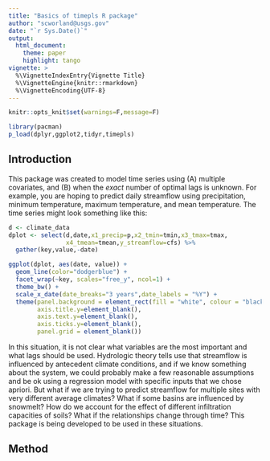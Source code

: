 ```yaml
---
title: "Basics of timepls R package"
author: "scworland@usgs.gov"
date: "`r Sys.Date()`"
output:
  html_document:
    theme: paper
    highlight: tango
vignette: >
  %\VignetteIndexEntry{Vignette Title}
  %\VignetteEngine{knitr::rmarkdown}
  %\VignetteEncoding{UTF-8}
---
```


```r
knitr::opts_knit$set(warnings=F,message=F)

library(pacman)
p_load(dplyr,ggplot2,tidyr,timepls)
```

## Introduction 

This package was created to model time series using (A) multiple covariates, and (B) when the *exact* number of optimal lags is unknown. For example, you are hoping to predict daily streamflow using precipitation, minimum temperature, maximum temperature, and mean temperature. The time series might look something like this:

```r
d <- climate_data
dplot <- select(d,date,x1_precip=p,x2_tmin=tmin,x3_tmax=tmax,
                x4_tmean=tmean,y_streamflow=cfs) %>%
  gather(key,value,-date)

ggplot(dplot, aes(date, value)) + 
  geom_line(color="dodgerblue") + 
  facet_wrap(~key, scales="free_y", ncol=1) +
  theme_bw() +
  scale_x_date(date_breaks="3 years",date_labels = "%Y") +
  theme(panel.background = element_rect(fill = "white", colour = "black"),
        axis.title.y=element_blank(),
        axis.text.y=element_blank(),
        axis.ticks.y=element_blank(),
        panel.grid = element_blank())
```

In this situation, it is not clear what variables are the most important and what lags should be used. Hydrologic theory tells use that streamflow is influenced by antecedent climate conditions, and if we know something about the system, we could probably make a few reasonable assumptions and be ok using a regression model with specific inputs that we chose apriori. But what if we are trying to predict streamflow for multiple sites with very different average climates? What if some basins are influenced by snowmelt? How do we account for the effect of different infiltration capacities of soils? What if the relationships change through time? This package is being developed to be used in these situations. 

## Method






